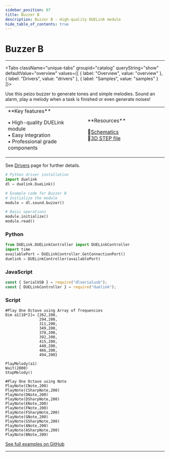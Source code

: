 ```yaml
---
sidebar_position: 87
title: Buzzer B
description: Buzzer B - High-quality DUELink module
hide_table_of_contents: true
---
```



# Buzzer B

<ImageSection 
  product="sobuzzer-b"
  tagline="Peizo Buzzer Sound Generator"
/>

---

<Tabs className="unique-tabs" groupid="catalog" queryString="show" defaultValue="overview"
  values={[
    {
        label: "Overview",
        value: "overview"
    },
    {
        label: "Drivers",
        value: "drivers"
    },
    {
        label: "Samples",
        value: "samples"
    }
]}>

<TabItem value="overview">

Use this peizo buzzer to generate tones and simple melodies. Sound an alarm, play a melody when a task is finished or even generate noises!

<table><td width='50%'>
**Key features**

• High-quality DUELink module<br/>
• Easy integration<br/>
• Professional grade components<br/>

</td><td width='50%'>
**Resources**
 
📄[Schematics](/sch/gdl-sobuzzer-b.pdf)<br/>
🔩[3D STEP file](/3d/gdl-sobuzzer-b.step)<br/>
</td></table>

</TabItem>

<TabItem value="drivers">

See [Drivers](/docs/engine/drivers) page for further details.

```python
# Python driver installation
import duelink
dl = duelink.DueLink()

# Example code for Buzzer B
# Initialize the module
module = dl.sound.buzzer()

# Basic operations
module.initialize()
module.read()
```

</TabItem>

<TabItem value="samples">

### Python

```python
from DUELink.DUELinkController import DUELinkController
import time
availablePort = DUELinkController.GetConnectionPort()
duelink = DUELinkController(availablePort)
```

### JavaScript

```javascript
const { SerialUSB } = require("dlserialusb");
const { DUELinkController } = require("duelink");
```

### Script

```basic
#Play One Octave using Array of frequencies
Dim a1[10*2]= {262,200,
               294,200,
               311,200,
               349,200,
               370,200,
               392,200,
               415,200,
               440,200,
               466,200,
               494,200}

PlayMelody(a1)
Wait(2000)
StopMelody()

#Play One Octave using Note
PlayNote(CNote,200)
PlayNote(CSharpNote,200)
PlayNote(DNote,200)
PlayNote(DSharpNote,200)
PlayNote(ENote,200)
PlayNote(FNote,200)
PlayNote(FSharpNote,200)
PlayNote(GNote,200)
PlayNote(GSharpNote,200)
PlayNote(ANote,200)
PlayNote(ASharpNote,200)
PlayNote(BNote,200)

```

[See full examples on GitHub](https://github.com/ghi-electronics/duelink-website/tree/main/static/code/samples)

</TabItem>

</Tabs>

---

<OrderSection
    product="DUELink Buzzer B"
    partnumber="GDL-SOBUZZER-B"
    price="$19.99"
/>
